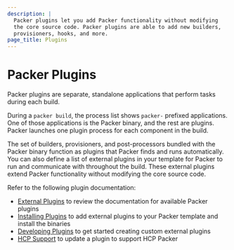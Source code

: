```yaml
---
description: |
  Packer plugins let you add Packer functionality without modifying
  the core source code. Packer plugins are able to add new builders,
  provisioners, hooks, and more.
page_title: Plugins
---
```


# Packer Plugins

Packer plugins are separate, standalone applications that perform tasks during each build.

During a `packer build`, the process list shows `packer-` prefixed applications. One of those applications is the Packer binary, and the rest are plugins. Packer launches one plugin process for each component in the build.

The set of builders, provisioners, and post-processors bundled with the Packer binary function as plugins that Packer finds and runs automatically. You can also define a list of external plugins in your template for Packer to run and communicate with throughout the build. These external plugins extend Packer functionality without modifying the core source code.

Refer to the following plugin documentation:
- [External Plugins](/plugins) to review the documentation for available Packer plugins
- [Installing Plugins](/docs/plugins/install-plugins) to add external plugins to your Packer template and install the binaries
- [Developing Plugins](/docs/plugins/creation) to get started creating custom external plugins
- [HCP Support](/docs/plugins/hcp-support) to update a plugin to support HCP Packer